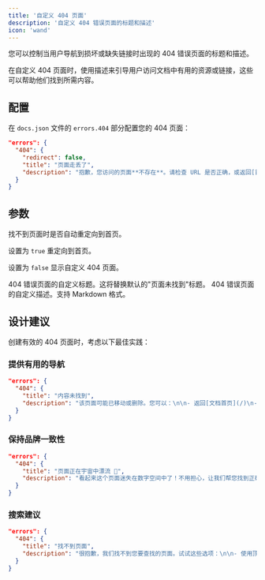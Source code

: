 ```yaml
---
title: '自定义 404 页面'
description: '自定义 404 错误页面的标题和描述'
icon: 'wand'
---
```


您可以控制当用户导航到损坏或缺失链接时出现的 404 错误页面的标题和描述。

在自定义 404 页面时，使用描述来引导用户访问文档中有用的资源或链接，这些可以帮助他们找到所需内容。

## 配置

在 `docs.json` 文件的 `errors.404` 部分配置您的 404 页面：

```json
"errors": {
  "404": {
    "redirect": false,
    "title": "页面走丢了",
    "description": "抱歉，您访问的页面**不存在**。请检查 URL 是否正确，或返回[首页](/)继续浏览。"
  }
}
```

## 参数

<ResponseField name="redirect" type="boolean">
  找不到页面时是否自动重定向到首页。
  
  设置为 `true` 重定向到首页。

设置为 `false` 显示自定义 404 页面。

</ResponseField>

<ResponseField name="title" type="string">
  404
  错误页面的自定义标题。这将替换默认的"页面未找到"标题。
</ResponseField>

<ResponseField name="description" type="string">
  404 错误页面的自定义描述。支持 Markdown 格式。
</ResponseField>

## 设计建议

创建有效的 404 页面时，考虑以下最佳实践：

### 提供有用的导航

```json
"errors": {
  "404": {
    "title": "内容未找到",
    "description": "该页面可能已移动或删除。您可以：\n\n- 返回[文档首页](/)\n- 浏览[组件库](/components)\n- 查看[使用指南](/guides)\n- 联系[技术支持](mailto:support@poetora.com)"
  }
}
```

### 保持品牌一致性

```json
"errors": {
  "404": {
    "title": "页面正在宇宙中漂流 🚀",
    "description": "看起来这个页面迷失在数字空间中了！不用担心，让我们帮您找到正确的方向：\n\n**热门页面：**\n- [快速开始](/quickstart) - 开始您的 Poetora 之旅\n- [编辑器指南](/editor/getting-started) - 学习编辑器功能\n- [组件库](/components) - 探索所有可用组件"
  }
}
```

### 搜索建议

```json
"errors": {
  "404": {
    "title": "找不到页面",
    "description": "很抱歉，我们找不到您要查找的页面。试试这些选项：\n\n- 使用顶部的**搜索栏**查找相关内容\n- 检查 URL 拼写是否正确\n- 浏览[站点地图](/sitemap)查看所有可用页面\n- 如果您认为这是个错误，请[报告问题](https://github.com/poetora/docs/issues)"
  }
}
```
